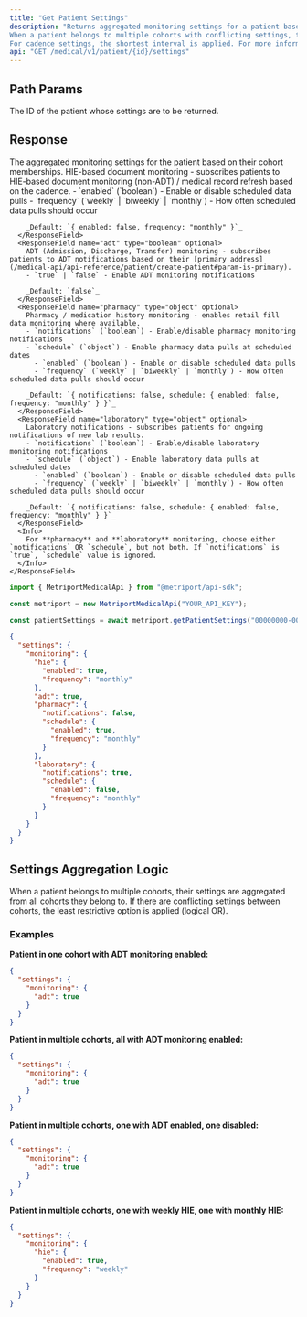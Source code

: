 ```yaml
---
title: "Get Patient Settings"
description: "Returns aggregated monitoring settings for a patient based on all cohorts they belong to. 
When a patient belongs to multiple cohorts with conflicting settings, the least restrictive option is applied (logical OR). 
For cadence settings, the shortest interval is applied. For more information, see the [guide about Cohorts](/medical-api/handling-data/cohorts)"
api: "GET /medical/v1/patient/{id}/settings"
---
```


## Path Params

<ParamField path="id" type="string" required>
  The ID of the patient whose settings are to be returned.
</ParamField>

## Response

<ResponseField name="settings" type="object" required>
  The aggregated monitoring settings for the patient based on their cohort memberships.
  <Expandable title="Settings properties">
    <ResponseField name="monitoring" type="object" optional>
      <ResponseField name="hie" type="object" optional>
        HIE-based document monitoring - subscribes patients to HIE-based document monitoring (non-ADT) / medical record refresh based on the cadence.
        - `enabled` (`boolean`) - Enable or disable scheduled data pulls
        - `frequency` (`weekly` | `biweekly` | `monthly`) - How often scheduled data pulls should occur
        
        _Default: `{ enabled: false, frequency: "monthly" }`_
      </ResponseField>
      <ResponseField name="adt" type="boolean" optional>
        ADT (Admission, Discharge, Transfer) monitoring - subscribes patients to ADT notifications based on their [primary address](/medical-api/api-reference/patient/create-patient#param-is-primary).  
        - `true` | `false` - Enable ADT monitoring notifications
        
        _Default: `false`_
      </ResponseField>
      <ResponseField name="pharmacy" type="object" optional>
        Pharmacy / medication history monitoring - enables retail fill data monitoring where available.  
        - `notifications` (`boolean`) - Enable/disable pharmacy monitoring notifications
        - `schedule` (`object`) - Enable pharmacy data pulls at scheduled dates
          - `enabled` (`boolean`) - Enable or disable scheduled data pulls
          - `frequency` (`weekly` | `biweekly` | `monthly`) - How often scheduled data pulls should occur
        
        _Default: `{ notifications: false, schedule: { enabled: false, frequency: "monthly" } }`_
      </ResponseField>
      <ResponseField name="laboratory" type="object" optional>
        Laboratory notifications - subscribes patients for ongoing notifications of new lab results.  
        - `notifications` (`boolean`) - Enable/disable laboratory monitoring notifications  
        - `schedule` (`object`) - Enable laboratory data pulls at scheduled dates
          - `enabled` (`boolean`) - Enable or disable scheduled data pulls
          - `frequency` (`weekly` | `biweekly` | `monthly`) - How often scheduled data pulls should occur
        
        _Default: `{ notifications: false, schedule: { enabled: false, frequency: "monthly" } }`_
      </ResponseField>
      <Info>
        For **pharmacy** and **laboratory** monitoring, choose either `notifications` OR `schedule`, but not both. If `notifications` is `true`, `schedule` value is ignored.
      </Info>
    </ResponseField>
  </Expandable>
</ResponseField>

<ResponseExample>

```javascript Metriport SDK
import { MetriportMedicalApi } from "@metriport/api-sdk";

const metriport = new MetriportMedicalApi("YOUR_API_KEY");

const patientSettings = await metriport.getPatientSettings("00000000-0000-0000-0000-000000000000");
```

</ResponseExample>

```json
{
  "settings": {
    "monitoring": {
      "hie": {
        "enabled": true,
        "frequency": "monthly"
      },
      "adt": true,
      "pharmacy": {
        "notifications": false,
        "schedule": {
          "enabled": true,
          "frequency": "monthly"
        }
      },
      "laboratory": {
        "notifications": true,
        "schedule": {
          "enabled": false,
          "frequency": "monthly"
        }
      }
    }
  }
}
```

## Settings Aggregation Logic

When a patient belongs to multiple cohorts, their settings are aggregated from all cohorts they belong to. If there are conflicting settings between cohorts, the least restrictive option is applied (logical OR).

### Examples

**Patient in one cohort with ADT monitoring enabled:**
```json
{
  "settings": {
    "monitoring": {
      "adt": true
    }
  }
}
```

**Patient in multiple cohorts, all with ADT monitoring enabled:**
```json
{
  "settings": {
    "monitoring": {
      "adt": true
    }
  }
}
```

**Patient in multiple cohorts, one with ADT enabled, one disabled:**
```json
{
  "settings": {
    "monitoring": {
      "adt": true
    }
  }
}
```

**Patient in multiple cohorts, one with weekly HIE, one with monthly HIE:**
```json
{
  "settings": {
    "monitoring": {
      "hie": {
        "enabled": true,
        "frequency": "weekly"
      }
    }
  }
}
```
